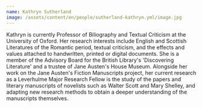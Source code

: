 ```yaml
---
name: Kathryn Sutherland
image: /assets/content/en/people/sutherland-kathryn.yml/image.jpg
---
```

Kathryn is currently Professor of Biliography and Textual Criticism at the University of Oxford. Her research interests include English and Scottish Literatures of the Romantic period, textual criticism, and the effects and values attached to handwritten, printed or digital documents. She is a member of the Advisory Board for the British Library's 'Discovering Literature' and a trustee of Jane Austen's House Museum. Alongside her work on the Jane Austen's Fiction Manuscripts project, her current research as a Leverhulme Major Research Fellow is the study of the papers and literary manuscripts of novelists such as Walter Scott and Mary Shelley, and adapting new research methods to obtain a deeper understanding of the manuscripts themselves.
